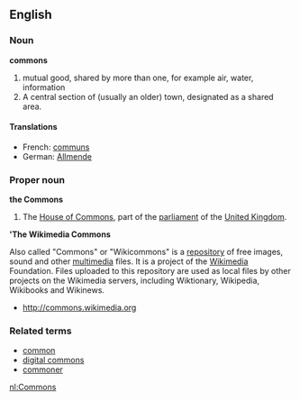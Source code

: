 ==English==
 {{Wikipedia}}
===Noun===
'''commons'''
# <!-- attempting something: --> mutual good, shared by more than one, for example air, water, information 
#A central section of (usually an older) town, designated as a shared area.
<!--interesting archaic definitions in Webster 1913.... http://machaut.uchicago.edu/cgi-bin/WEBSTER.sh?WORD=Commons -->

====Translations====
<!-- *Dutch: [[algemeen goed]] is this ok?-->
*French: [[communs]]
*German: [[Allmende]]

===Proper noun===
'''the Commons'''

#The [[House of Commons]], part of the [[parliament]] of the [[United Kingdom]].

''''The Wikimedia Commons'''

Also called "Commons" or "Wikicommons" is a [[repository]] of free images, sound and other [[multimedia]] files. It is a project of the [[Wikimedia]] Foundation. Files uploaded to this repository are used as local files by other projects on the Wikimedia servers, including Wiktionary, Wikipedia, Wikibooks and Wikinews.

* http://commons.wikimedia.org

===Related terms===
*[[common]]
*[[digital commons]]
*[[commoner]]

[[nl:Commons]]